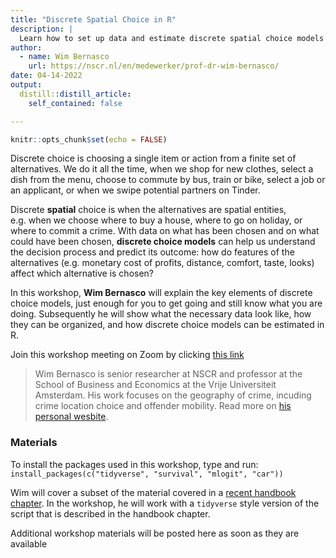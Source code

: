 ```yaml
---
title: "Discrete Spatial Choice in R"
description: |
  Learn how to set up data and estimate discrete spatial choice models in R
author:
  - name: Wim Bernasco
    url: https://nscr.nl/en/medewerker/prof-dr-wim-bernasco/
date: 04-14-2022
output:
  distill::distill_article:
    self_contained: false

---
```


```r
knitr::opts_chunk$set(echo = FALSE)
```

Discrete choice is choosing a single item or action from a finite set of alternatives. We do it all the time, when we shop for new clothes, select a dish from the menu, choose to commute by bus, train or bike, select a job or an applicant, or when we swipe potential partners on Tinder. 

Discrete **spatial** choice is when the alternatives are spatial entities, e.g. when we choose where to buy a house, where to go on holiday, or where to commit a crime. With data on what has been chosen and on what could have been chosen, **discrete choice models** can help us understand the decision process and predict its outcome: how do features of the alternatives (e.g. monetary cost of profits, distance, comfort, taste, looks) affect which alternative is chosen? 

In this workshop, **Wim Bernasco** will explain the key elements of discrete choice models, just enough for you to get going and still know what you are doing. Subsequently he will show what the necessary data look like, how they can be organized, and how discrete choice models can be estimated in R. 

Join this workshop meeting on Zoom by clicking [this link](https://us02web.zoom.us/j/81735228803?pwd=VWNsRzhVNWMvK29qMDUrbjI0akVuQT09)

> Wim Bernasco is senior researcher at NSCR and professor at the School of Business and Economics at the Vrije Universiteit Amsterdam. His work focuses on the geography of crime, incuding crime location choice and offender mobility. Read more on [his personal wesbite](http://www.wimbernasco.nl).


### Materials

To install the packages used in this workshop, type and run: `install_packages(c("tidyverse", "survival", "mlogit", "car"))`

Wim will cover a subset of the material covered in a [recent handbook chapter](https://osf.io/639cz/). In the workshop, he will work with a `tidyverse` style version of the script that is described in the handbook chapter.


Additional workshop materials will be posted here as soon as they are available